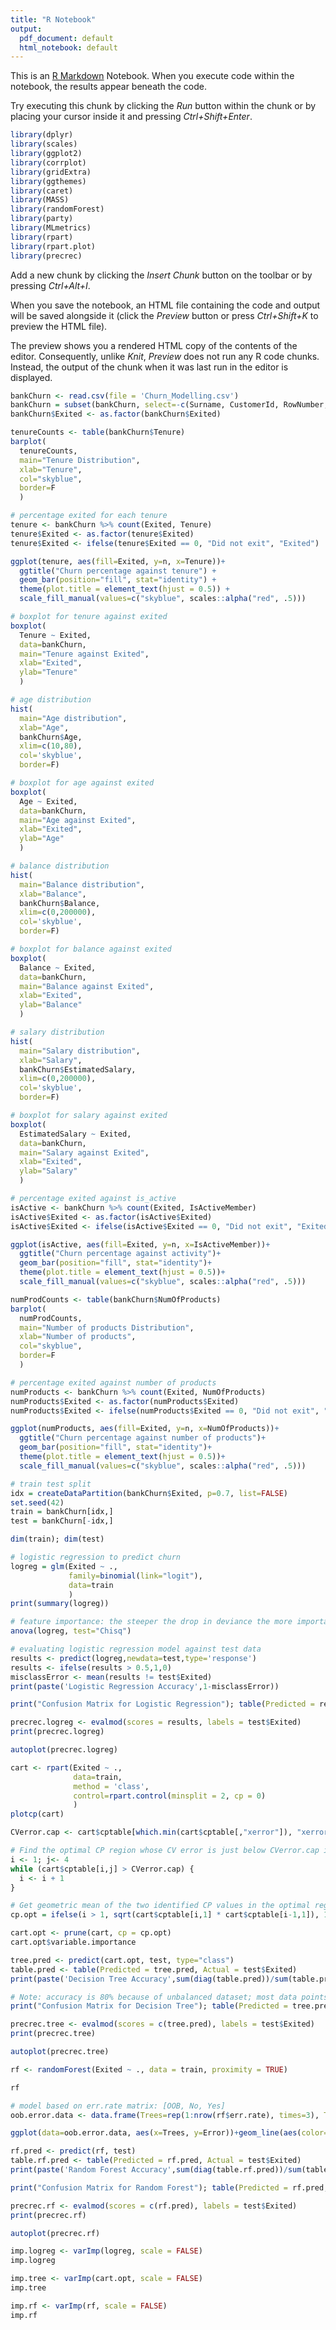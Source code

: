 ```yaml
---
title: "R Notebook"
output:
  pdf_document: default
  html_notebook: default
---
```


This is an [R Markdown](http://rmarkdown.rstudio.com) Notebook. When you execute code within the notebook, the results appear beneath the code. 

Try executing this chunk by clicking the *Run* button within the chunk or by placing your cursor inside it and pressing *Ctrl+Shift+Enter*. 

```r
library(dplyr)
library(scales)
library(ggplot2)
library(corrplot)
library(gridExtra)
library(ggthemes)
library(caret)
library(MASS)
library(randomForest)
library(party)
library(MLmetrics)
library(rpart)
library(rpart.plot)
library(precrec)

```

Add a new chunk by clicking the *Insert Chunk* button on the toolbar or by pressing *Ctrl+Alt+I*.

When you save the notebook, an HTML file containing the code and output will be saved alongside it (click the *Preview* button or press *Ctrl+Shift+K* to preview the HTML file).

The preview shows you a rendered HTML copy of the contents of the editor. Consequently, unlike *Knit*, *Preview* does not run any R code chunks. Instead, the output of the chunk when it was last run in the editor is displayed.

```r
bankChurn <- read.csv(file = 'Churn_Modelling.csv')
bankChurn = subset(bankChurn, select=-c(Surname, CustomerId, RowNumber, CreditScore, Geography, Gender, HasCrCard))
bankChurn$Exited <- as.factor(bankChurn$Exited)
```

```r
tenureCounts <- table(bankChurn$Tenure)
barplot(
  tenureCounts, 
  main="Tenure Distribution",
  xlab="Tenure",
  col="skyblue",
  border=F
  )
```

```r
# percentage exited for each tenure
tenure <- bankChurn %>% count(Exited, Tenure)
tenure$Exited <- as.factor(tenure$Exited)
tenure$Exited <- ifelse(tenure$Exited == 0, "Did not exit", "Exited")   

ggplot(tenure, aes(fill=Exited, y=n, x=Tenure))+ 
  ggtitle("Churn percentage against tenure") +
  geom_bar(position="fill", stat="identity") +
  theme(plot.title = element_text(hjust = 0.5)) +
  scale_fill_manual(values=c("skyblue", scales::alpha("red", .5)))

```
```r
# boxplot for tenure against exited
boxplot(
  Tenure ~ Exited, 
  data=bankChurn, 
  main="Tenure against Exited",
  xlab="Exited",
  ylab="Tenure"
  )
```

```r
# age distribution
hist(
  main="Age distribution", 
  xlab="Age", 
  bankChurn$Age, 
  xlim=c(10,80), 
  col='skyblue',
  border=F)
```

```r
# boxplot for age against exited
boxplot(
  Age ~ Exited, 
  data=bankChurn, 
  main="Age against Exited",
  xlab="Exited",
  ylab="Age"
  )
```

```r
# balance distribution
hist(
  main="Balance distribution", 
  xlab="Balance", 
  bankChurn$Balance, 
  xlim=c(0,200000), 
  col='skyblue',
  border=F)
```

```r
# boxplot for balance against exited
boxplot(
  Balance ~ Exited, 
  data=bankChurn, 
  main="Balance against Exited",
  xlab="Exited",
  ylab="Balance"
  )
```

```r
# salary distribution
hist(
  main="Salary distribution", 
  xlab="Salary", 
  bankChurn$EstimatedSalary, 
  xlim=c(0,200000), 
  col='skyblue',
  border=F)
```

```r
# boxplot for salary against exited
boxplot(
  EstimatedSalary ~ Exited, 
  data=bankChurn, 
  main="Salary against Exited",
  xlab="Exited",
  ylab="Salary"
  )
```

```r
# percentage exited against is_active
isActive <- bankChurn %>% count(Exited, IsActiveMember)
isActive$Exited <- as.factor(isActive$Exited)
isActive$Exited <- ifelse(isActive$Exited == 0, "Did not exit", "Exited")   

ggplot(isActive, aes(fill=Exited, y=n, x=IsActiveMember))+ 
  ggtitle("Churn percentage against activity")+
  geom_bar(position="fill", stat="identity")+
  theme(plot.title = element_text(hjust = 0.5))+
  scale_fill_manual(values=c("skyblue", scales::alpha("red", .5)))
```



```r
numProdCounts <- table(bankChurn$NumOfProducts)
barplot(
  numProdCounts, 
  main="Number of products Distribution",
  xlab="Number of products",
  col="skyblue",
  border=F
  )
```

```r
# percentage exited against number of products
numProducts <- bankChurn %>% count(Exited, NumOfProducts)
numProducts$Exited <- as.factor(numProducts$Exited)
numProducts$Exited <- ifelse(numProducts$Exited == 0, "Did not exit", "Exited")   

ggplot(numProducts, aes(fill=Exited, y=n, x=NumOfProducts))+ 
  ggtitle("Churn percentage against number of products")+
  geom_bar(position="fill", stat="identity")+
  theme(plot.title = element_text(hjust = 0.5))+
  scale_fill_manual(values=c("skyblue", scales::alpha("red", .5)))
```
```r
# train test split
idx = createDataPartition(bankChurn$Exited, p=0.7, list=FALSE)
set.seed(42)
train = bankChurn[idx,]
test = bankChurn[-idx,]

dim(train); dim(test)
```

```r
# logistic regression to predict churn
logreg = glm(Exited ~ ., 
             family=binomial(link="logit"),
             data=train
             )
print(summary(logreg))
```
```r
# feature importance: the steeper the drop in deviance the more important the feature
anova(logreg, test="Chisq")
```
```r
# evaluating logistic regression model against test data
results <- predict(logreg,newdata=test,type='response')
results <- ifelse(results > 0.5,1,0)
misclassError <- mean(results != test$Exited)
print(paste('Logistic Regression Accuracy',1-misclassError))
```
```r
print("Confusion Matrix for Logistic Regression"); table(Predicted = results, Actual = test$Exited)
```
```r
precrec.logreg <- evalmod(scores = results, labels = test$Exited)
print(precrec.logreg)
```
```r
autoplot(precrec.logreg)
```

```r
cart <- rpart(Exited ~ ., 
              data=train, 
              method = 'class', 
              control=rpart.control(minsplit = 2, cp = 0)
              )
plotcp(cart)
```
```r
CVerror.cap <- cart$cptable[which.min(cart$cptable[,"xerror"]), "xerror"] + cart$cptable[which.min(cart$cptable[,"xerror"]), "xstd"]

# Find the optimal CP region whose CV error is just below CVerror.cap in maximal tree cart1.
i <- 1; j<- 4
while (cart$cptable[i,j] > CVerror.cap) {
  i <- i + 1
}

# Get geometric mean of the two identified CP values in the optimal region if optimal tree has at least one split.
cp.opt = ifelse(i > 1, sqrt(cart$cptable[i,1] * cart$cptable[i-1,1]), 1)
```

```r
cart.opt <- prune(cart, cp = cp.opt)
cart.opt$variable.importance

```


```r
tree.pred <- predict(cart.opt, test, type="class")
table.pred <- table(Predicted = tree.pred, Actual = test$Exited)
print(paste('Decision Tree Accuracy',sum(diag(table.pred))/sum(table.pred)))
```
```r
# Note: accuracy is 80% because of unbalanced dataset; most data points have Exited = 0. From the confusion matrix, we can see that there are a lot of false negatives
print("Confusion Matrix for Decision Tree"); table(Predicted = tree.pred, Actual = test$Exited)
```

```r
precrec.tree <- evalmod(scores = c(tree.pred), labels = test$Exited)
print(precrec.tree)
```
```r
autoplot(precrec.tree)
```
```r
rf <- randomForest(Exited ~ ., data = train, proximity = TRUE)

```

```r
rf
```
```r
# model based on err.rate matrix: [OOB, No, Yes]
oob.error.data <- data.frame(Trees=rep(1:nrow(rf$err.rate), times=3), Type=rep(c("OOB", "0", "1"), each=nrow(rf$err.rate)), Error=c(rf$err.rate[,"OOB"], rf$err.rate[,"0"], rf$err.rate[,"1"]))

ggplot(data=oob.error.data, aes(x=Trees, y=Error))+geom_line(aes(color=Type))
```

```r
rf.pred <- predict(rf, test)
table.rf.pred <- table(Predicted = rf.pred, Actual = test$Exited)
print(paste('Random Forest Accuracy',sum(diag(table.rf.pred))/sum(table.rf.pred)))
```
```r
print("Confusion Matrix for Random Forest"); table(Predicted = rf.pred, Actual = test$Exited)
```

```r
precrec.rf <- evalmod(scores = c(rf.pred), labels = test$Exited)
print(precrec.rf)
```

```r
autoplot(precrec.rf)
```


```r
imp.logreg <- varImp(logreg, scale = FALSE)
imp.logreg
```

```r
imp.tree <- varImp(cart.opt, scale = FALSE)
imp.tree
```

```r
imp.rf <- varImp(rf, scale = FALSE)
imp.rf
```

